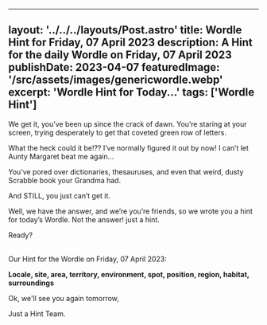 
---
  layout: '../../../layouts/Post.astro'
  title: Wordle Hint for Friday, 07 April 2023
  description: A Hint for the daily Wordle on Friday, 07 April 2023
  publishDate: 2023-04-07
  featuredImage: '/src/assets/images/genericwordle.webp'
  excerpt: 'Wordle Hint for Today...'
  tags: ['Wordle Hint']
---

  We get it, you’ve been up since the crack of dawn. You’re staring at your screen, trying desperately to get that coveted green row of letters. 

  What the heck could it be!??
  I’ve normally figured it out by now!
  I can’t let Aunty Margaret beat me again… 

  You’ve pored over dictionaries, thesauruses, and even that weird, dusty Scrabble book your Grandma had.

  And STILL, you just can’t get it. 

  Well, we have the answer, and we’re you’re friends, so we wrote you a hint for today’s Wordle.
  Not the answer! just a hint. 

  Ready?<br /><br />

  Our Hint for the Wordle on Friday, 07 April 2023:

  **Locale, site, area, territory, environment, spot, position, region, habitat, surroundings**

  Ok, we'll see you again tomorrow, 

  Just a Hint Team.
  